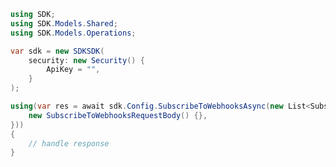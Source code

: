 ```csharp SubscribeToWebhooks.cs
using SDK;
using SDK.Models.Shared;
using SDK.Models.Operations;

var sdk = new SDKSDK(
    security: new Security() {
        ApiKey = "",
    }
);

using(var res = await sdk.Config.SubscribeToWebhooksAsync(new List<SubscribeToWebhooksRequestBody>() {
    new SubscribeToWebhooksRequestBody() {},
}))
{
    // handle response
}
```
